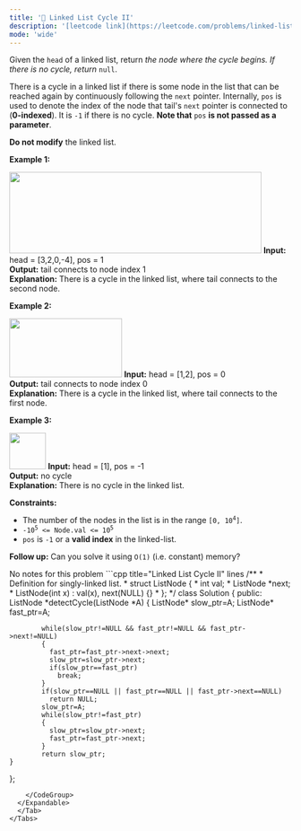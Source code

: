 ```yaml
---
title: '🧀 Linked List Cycle II'
description: '[leetcode link](https://leetcode.com/problems/linked-list-cycle-ii/description/)'
mode: 'wide'
---
```

<Tabs>
  <Tab title="Question" icon="circle-question" iconType="regular">
    <Card>
      <p>Given the <code>head</code> of a linked list, return <em>the node where the cycle begins. If there is no cycle, return </em><code>null</code>.</p>  <p>There is a cycle in a linked list if there is some node in the list that can be reached again by continuously following the <code>next</code> pointer. Internally, <code>pos</code> is used to denote the index of the node that tail&#39;s <code>next</code> pointer is connected to (<strong>0-indexed</strong>). It is <code>-1</code> if there is no cycle. <strong>Note that</strong> <code>pos</code> <strong>is not passed as a parameter</strong>.</p>  <p><strong>Do not modify</strong> the linked list.</p>   <p><strong class="example">Example 1:</strong></p> <img alt="" src="https://assets.leetcode.com/uploads/2018/12/07/circularlinkedlist.png" style="height: 145px; width: 450px;" />  <strong>Input:</strong> head = [3,2,0,-4], pos = 1 <br/> <strong>Output:</strong> tail connects to node index 1 <br/> <strong>Explanation:</strong> There is a cycle in the linked list, where tail connects to the second node.   <p><strong class="example">Example 2:</strong></p> <img alt="" src="https://assets.leetcode.com/uploads/2018/12/07/circularlinkedlist_test2.png" style="height: 105px; width: 201px;" />  <strong>Input:</strong> head = [1,2], pos = 0 <br/> <strong>Output:</strong> tail connects to node index 0 <br/> <strong>Explanation:</strong> There is a cycle in the linked list, where tail connects to the first node.   <p><strong class="example">Example 3:</strong></p> <img alt="" src="https://assets.leetcode.com/uploads/2018/12/07/circularlinkedlist_test3.png" style="height: 65px; width: 65px;" />  <strong>Input:</strong> head = [1], pos = -1 <br/> <strong>Output:</strong> no cycle <br/> <strong>Explanation:</strong> There is no cycle in the linked list.    <p><strong>Constraints:</strong></p>  <ul>  <li>The number of the nodes in the list is in the range <code>[0, 10<sup>4</sup>]</code>.</li>  <li><code>-10<sup>5</sup> &lt;= Node.val &lt;= 10<sup>5</sup></code></li>  <li><code>pos</code> is <code>-1</code> or a <strong>valid index</strong> in the linked-list.</li> </ul>   <p><strong>Follow up:</strong> Can you solve it using <code>O(1)</code> (i.e. constant) memory?</p> 
    </Card>
  </Tab>
  <Tab title="Solution" icon="lightbulb" iconType="regular" >
    <Card>
      No notes for this problem
    </Card>
  <Expandable title="code">
    <CodeGroup dropdown>
```cpp title="Linked List Cycle II" lines
/**
 * Definition for singly-linked list.
 * struct ListNode {
 *     int val;
 *     ListNode *next;
 *     ListNode(int x) : val(x), next(NULL) {}
 * };
 */
class Solution {
public:
    ListNode *detectCycle(ListNode *A) {
           ListNode* slow_ptr=A;
            ListNode* fast_ptr=A;
        
            while(slow_ptr!=NULL && fast_ptr!=NULL && fast_ptr->next!=NULL)
            {
              fast_ptr=fast_ptr->next->next;
              slow_ptr=slow_ptr->next;
              if(slow_ptr==fast_ptr)
                break;
            }
            if(slow_ptr==NULL || fast_ptr==NULL || fast_ptr->next==NULL)
              return NULL;
            slow_ptr=A;
            while(slow_ptr!=fast_ptr)
            {
              slow_ptr=slow_ptr->next;
              fast_ptr=fast_ptr->next;
            }
            return slow_ptr;
    }
};
```
    </CodeGroup>
  </Expandable>
  </Tab>
</Tabs>